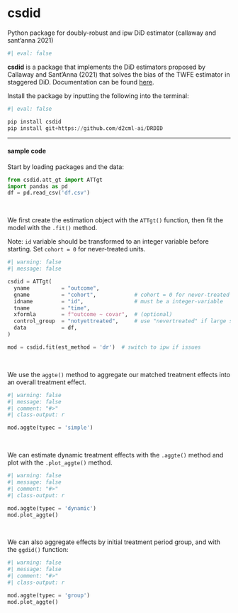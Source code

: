 # csdid {.unnumbered}

::: small
Python package for doubly-robust and ipw DiD estimator (callaway and sant'anna 2021)
:::

```r
#| eval: false
```

**csdid** is a package that implements the DiD estimators proposed by Callaway and Sant'Anna (2021) that solves the bias of the TWFE estimator in staggered DiD. Documentation can be found [here](https://github.com/d2cml-ai/csdid).

Install the package by inputting the following into the terminal:

```python
#| eval: false

pip install csdid
pip install git+https://github.com/d2cml-ai/DRDID
```

------------------------------------------------------------------------

#### sample code

Start by loading packages and the data:

```python
from csdid.att_gt import ATTgt
import pandas as pd
df = pd.read_csv('df.csv')
```

<br />

We first create the estimation object with the `ATTgt()` function, then fit the model with the `.fit()` method.

::: small
Note: `id` variable should be transformed to an integer variable before starting. Set `cohort = 0` for never-treated units.
:::

```python
#| warning: false
#| message: false

csdid = ATTgt(
  yname          = "outcome",
  gname          = "cohort",            # cohort = 0 for never-treated
  idname         = "id",                # must be a integer-variable
  tname          = "time",
  xformla        = f"outcome ~ covar",  # (optional)
  control_group  = "notyettreated",     # use "nevertreated" if large sample
  data           = df,
)

mod = csdid.fit(est_method = 'dr')  # switch to ipw if issues
```

<br />

We use the `aggte()` method to aggregate our matched treatment effects into an overall treatment effect.

```python
#| warning: false
#| message: false
#| comment: "#>"
#| class-output: r

mod.aggte(typec = 'simple')
```

<br />

We can estimate dynamic treatment effects with the `.aggte()` method and plot with the `.plot_aggte()` method.

```python
#| warning: false
#| message: false
#| comment: "#>"
#| class-output: r

mod.aggte(typec = 'dynamic')
mod.plot_aggte()
```

<br />

We can also aggregate effects by initial treatment period group, and with the `ggdid()` function:

```python
#| warning: false
#| message: false
#| comment: "#>"
#| class-output: r

mod.aggte(typec = 'group')
mod.plot_aggte()
```